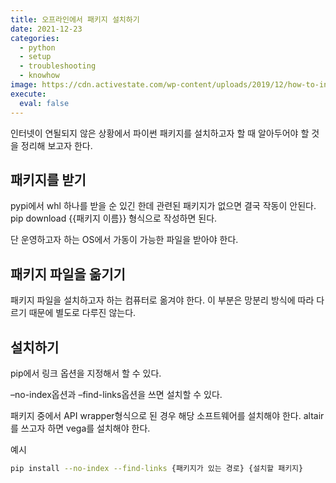 ```yaml
---
title: 오프라인에서 패키지 설치하기
date: 2021-12-23 
categories:
  - python
  - setup
  - troubleshooting
  - knowhow
image: https://cdn.activestate.com/wp-content/uploads/2019/12/how-to-install-pip-on-windows.png
execute:
  eval: false
---
```



인터넷이 연될되지 않은 상황에서 파이썬 패키지를 설치하고자 할 때 알아두어야 할 것을 정리해 보고자 한다.

## 패키지를 받기 

pypi에서 whl 하나를 받을 순 있긴 한데 관련된 패키지가 없으면 결국 작동이 안된다.
pip download {{패키지 이름}} 형식으로 작성하면 된다.

단 운영하고자 하는 OS에서 가동이 가능한 파일을 받아야 한다.

## 패키지 파일을 옮기기

패키지 파일을 설치하고자 하는 컴퓨터로 옮겨야 한다.
이 부분은 망분리 방식에 따라 다르기 때문에 별도로 다루진 않는다.

## 설치하기

pip에서 링크 옵션을 지정해서 할 수 있다.

--no-index옵션과 --find-links옵션을 쓰면 설치할 수 있다.

패키지 중에서 API wrapper형식으로 된 경우 해당 소프트웨어를 설치해야 한다.
altair를 쓰고자 하면 vega를 설치해야 한다.

예시
```bash
pip install --no-index --find-links {패키지가 있는 경로} {설치할 패키지}
```